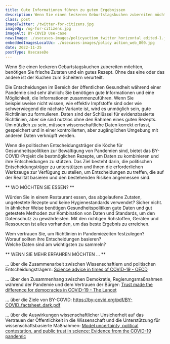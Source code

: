 ```yaml
---
title: Gute Informationen führen zu guten Ergebnissen
description: Wenn Sie einen leckeren Geburtstagskuchen zubereiten möchten, benötigen Sie frische Zutaten und ein gutes Rezept. 
class: post
imageTwitter: /twitter-for-citizens.jpg
imageOg: /og-for-citizens.jpg
imageAlt: BY-COVID Use-case
newsImage: ./usecases-images/policyaction_twitter_horizontal_edited-1.jpg
embeddedImagesLocalUc: ./usecases-images/policy action_web_800.jpg
date: 2022-11-25
postType: UsecaseDe
---
```


Wenn Sie einen leckeren Geburtstagskuchen zubereiten möchten, benötigen Sie frische Zutaten und ein gutes Rezept. Ohne das eine oder das andere ist der Kuchen zum Scheitern verurteilt.

Die Entscheidungen im Bereich der öffentlichen Gesundheit während einer Pandemie sind sehr ähnlich: Sie benötigen gute Informationen und eine Möglichkeit, die Informationen zusammenzuführen. Wenn Sie beispielsweise nicht wissen, wie effektiv Impfstoffe sind oder wie schwerwiegend die nächste Variante ist, wird es unmöglich sein, gute Richtlinien zu formulieren. Daten sind der Schlüssel für evidenzbasierte Richtlinien, aber sie sind nutzlos ohne den Rahmen eines guten Rezepts. Um nützlich zu sein, müssen wissenschaftliche Daten korrekt erfasst, gespeichert und in einer kontrollierten, aber zugänglichen Umgebung mit anderen Daten verknüpft werden.

Wenn die politischen Entscheidungsträger die Köche für Gesundheitspolitiken zur Bewältigung von Pandemien sind, bietet das BY-COVID-Projekt die bestmöglichen Rezepte, um Daten zu kombinieren und ihre Entscheidungen zu stützen. Das Ziel besteht darin, die politischen Entscheidungsträger zu unterstützen und ihnen die erforderlichen Werkzeuge zur Verfügung zu stellen, um Entscheidungen zu treffen, die auf der Realität basieren und den bestehenden Risiken angemessen sind.

** WO MÖCHTEN SIE ESSEN? **

Würden Sie in einem Restaurant essen, das abgelaufene Zutaten, ungetestete Rezepte und keine Hygienestandards verwendet? Sicher nicht. In ähnlicher Weise benötigen Gesundheitspolitiken gute Daten und gut getestete Methoden zur Kombination von Daten und Standards, um den Datenschutz zu gewährleisten. Mit den richtigen Rohstoffen, Geräten und Ressourcen ist alles vorhanden, um das beste Ergebnis zu erreichen.

Wem vertrauen Sie, um Richtlinien in Pandemiezeiten festzulegen? <br />
Worauf sollten ihre Entscheidungen basieren? <br />
Welche Daten sind am wichtigsten zu sammeln?



** WENN SIE MEHR ERFAHREN MÖCHTEN … **

… über die Zusammenarbeit zwischen Wissenschaftlern und politischen Entscheidungsträgern: [Science advice in times of COVID-19 - OECD](https://www.oecd.org/sti/science-technology-innovation-outlook/Science-advice-COVID/)

… über den Zusammenhang zwischen Demokratie, Regierungsmaßnahmen während der Pandemie und dem Vertrauen der Bürger: [Trust made the difference for democracies in COVID-19 - The Lancet](https://www.thelancet.com/journals/lancet/article/PIIS0140-6736(22)01532-X/fulltext)

… über die Ziele von BY-COVID: https://by-covid.org/pdf/BY-COVID_factsheet_dark.pdf 

… über die Auswirkungen wissenschaftlicher Unsicherheit auf das Vertrauen der Öffentlichkeit in die Wissenschaft und die Unterstützung für wissenschaftsbasierte Maßnahmen: [Model uncertainty, political contestation, and public trust in science: Evidence from the COVID-19 pandemic](https://www.science.org/doi/full/10.1126/sciadv.abd4563)
